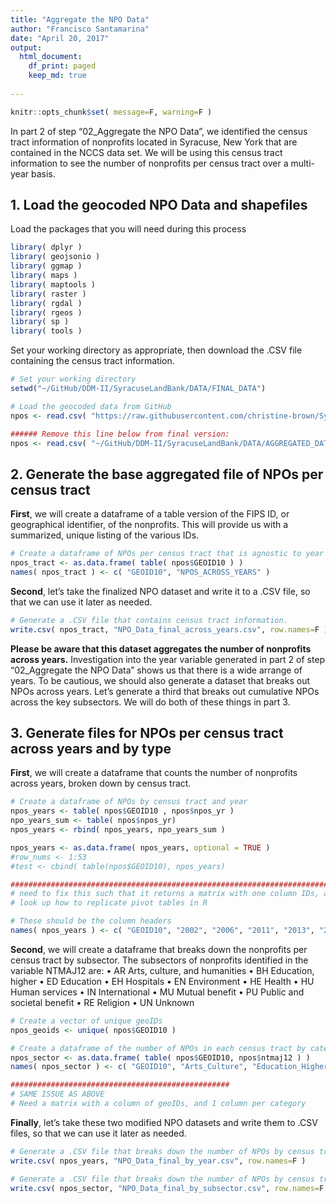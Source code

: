 ```yaml
---
title: "Aggregate the NPO Data"
author: "Francisco Santamarina"
date: "April 20, 2017"
output:
  html_document:
    df_print: paged
    keep_md: true
      
---
```


```r
knitr::opts_chunk$set( message=F, warning=F )
```

In part 2 of step "02_Aggregate the NPO Data", we identified the census tract information of nonprofits located in Syracuse, New York that are contained in the NCCS data set. We will be using this census tract information to see the number of nonprofits per census tract over a multi-year basis. 

## 1. Load the geocoded NPO Data and shapefiles

Load the packages that you will need during this process
```r
library( dplyr )
library( geojsonio )
library( ggmap )
library( maps )
library( maptools )
library( raster )
library( rgdal )
library( rgeos )
library( sp )
library( tools )

```


Set your working directory as appropriate, then download the .CSV file containing the census tract information.
```r
# Set your working directory
setwd("~/GitHub/DDM-II/SyracuseLandBank/DATA/FINAL_DATA")

# Load the geocoded data from GitHub
npos <- read.csv( "https://raw.githubusercontent.com/christine-brown/SyracuseLandBank/master/DATA/AGGREGATED_DATA/NPO_Data_processed.csv", stringsAsFactors=FALSE )

###### Remove this line below from final version:
npos <- read.csv( "~/GitHub/DDM-II/SyracuseLandBank/DATA/AGGREGATED_DATA/NPO_Data_processed.csv", stringsAsFactors=FALSE )

```


## 2. Generate the base aggregated file of NPOs per census tract

**First**, we will create a dataframe of a table version of the FIPS ID, or geographical identifier, of the nonprofits. This will provide us with a summarized, unique listing of the various IDs.
```r
# Create a dataframe of NPOs per census tract that is agnostic to year
npos_tract <- as.data.frame( table( npos$GEOID10 ) )
names( npos_tract ) <- c( "GEOID10", "NPOS_ACROSS_YEARS" )
```

**Second**, let's take the finalized NPO dataset and write it to a .CSV file, so that we can use it later as needed.

```r
# Generate a .CSV file that contains census tract information.
write.csv( npos_tract, "NPO_Data_final_across_years.csv", row.names=F )
```

**Please be aware that this dataset aggregates the number of nonprofits across years.** Investigation into the year variable generated in part 2 of step "02_Aggregate the NPO Data" shows us that there is a wide arrange of years. To be cautious, we should also generate a dataset that breaks out NPOs across years.  Let's generate a third that breaks out cumulative NPOs across the key subsectors. We will do both of these things in part 3. 

## 3. Generate files for NPOs per census tract across years and by type

**First**, we will create a dataframe that counts the number of nonprofits across years, broken down by census tract. 
```r
# Create a dataframe of NPOs by census tract and year
npos_years <- table( npos$GEOID10 , npos$npos_yr )
npo_years_sum <- table( npos$npos_yr)
npos_years <- rbind( npos_years, npo_years_sum )

npos_years <- as.data.frame( npos_years, optional = TRUE )
#row_nums <- 1:53
#test <- cbind( table(npos$GEOID10), npos_years)

#######################################################################
# need to fix this such that it returns a matrix with one column IDs, and every other column year
# look up how to replicate pivot tables in R

# These should be the column headers
names( npos_years ) <- c( "GEOID10", "2002", "2006", "2011", "2013", "2014", "2015", "2016" )


```

**Second**, we will create a dataframe that breaks down the nonprofits per census tract by subsector. The subsectors of nonprofits identified in the variable NTMAJ12 are:
•	AR	Arts, culture, and humanities
•	BH	Education, higher
•	ED	Education
•	EH	Hospitals
•	EN	Environment
•	HE	Health
•	HU	Human services
•	IN	International
•	MU	Mutual benefit
•	PU	Public and societal benefit
•	RE	Religion
•	UN	Unknown

```r
# Create a vector of unique geoIDs
npos_geoids <- unique( npos$GEOID10 )

# Create a dataframe of the number of NPOs in each census tract by category
npos_sector <- as.data.frame( table( npos$GEOID10, npos$ntmaj12 ) )
names( npos_sector ) <- c( "GEOID10", "Arts_Culture", "Education_Higher", "Education", "Hospitals", "Environment", "Health", "Human Services", "International", "Mutual_Benefit", "Public_Societal_Benefit", "Religion", "Unknown" )

#################################################
# SAME ISSUE AS ABOVE
# Need a matrix with a column of geoIDs, and 1 column per category

```



**Finally**, let's take these two modified NPO datasets and write them to .CSV files, so that we can use it later as needed.

```r
# Generate a .CSV file that breaks down the number of NPOs by census tract and year.
write.csv( npos_years, "NPO_Data_final_by_year.csv", row.names=F )

# Generate a .CSV file that breaks down the number of NPOs by census tract and subsector.
write.csv( npos_sector, "NPO_Data_final_by_subsector.csv", row.names=F )

```
